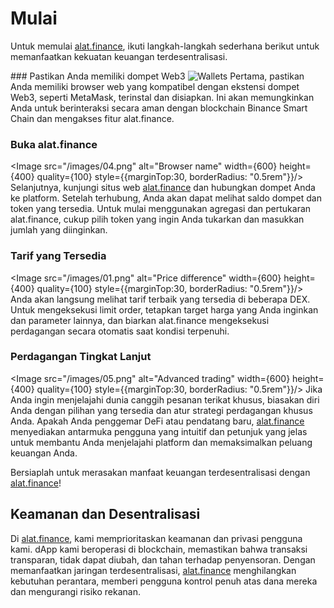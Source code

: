 
# Mulai
Untuk memulai [alat.finance](https://dex.alat.finance), ikuti langkah-langkah sederhana berikut untuk memanfaatkan kekuatan keuangan terdesentralisasi.

<Steps>
### Pastikan Anda memiliki dompet Web3
<Image src="/images/03.png" alt="Wallets" width={600} height={400} quality={100} style={{marginTop:30, borderRadius: "0.5rem"}}/>
Pertama, pastikan Anda memiliki browser web yang kompatibel dengan ekstensi dompet Web3, seperti MetaMask, terinstal dan disiapkan. Ini akan memungkinkan Anda untuk berinteraksi secara aman dengan blockchain Binance Smart Chain dan mengakses fitur alat.finance.

### Buka alat.finance
<Image src="/images/04.png" alt="Browser name" width={600} height={400} quality={100} style={{marginTop:30, borderRadius: "0.5rem"}}/>
Selanjutnya, kunjungi situs web [alat.finance](https://dex.alat.finance) dan hubungkan dompet Anda ke platform. Setelah terhubung, Anda akan dapat melihat saldo dompet dan token yang tersedia. Untuk mulai menggunakan agregasi dan pertukaran alat.finance, cukup pilih token yang ingin Anda tukarkan dan masukkan jumlah yang diinginkan.

### Tarif yang Tersedia
<Image src="/images/01.png" alt="Price difference" width={600} height={400} quality={100} style={{marginTop:30, borderRadius: "0.5rem"}}/>
Anda akan langsung melihat tarif terbaik yang tersedia di beberapa DEX. Untuk mengeksekusi limit order, tetapkan target harga yang Anda inginkan dan parameter lainnya, dan biarkan alat.finance mengeksekusi perdagangan secara otomatis saat kondisi terpenuhi.

### Perdagangan Tingkat Lanjut
<Image src="/images/05.png" alt="Advanced trading" width={600} height={400} quality={100} style={{marginTop:30, borderRadius: "0.5rem"}}/>
Jika Anda ingin menjelajahi dunia canggih pesanan terikat khusus, biasakan diri Anda dengan pilihan yang tersedia dan atur strategi perdagangan khusus Anda. Apakah Anda penggemar DeFi atau pendatang baru, [alat.finance](https://dex.alat.finance) menyediakan antarmuka pengguna yang intuitif dan petunjuk yang jelas untuk membantu Anda menjelajahi platform dan memaksimalkan peluang keuangan Anda.
</Steps>

Bersiaplah untuk merasakan manfaat keuangan terdesentralisasi dengan [alat.finance](https://dex.alat.finance)!

## Keamanan dan Desentralisasi

Di [alat.finance](https://dex.alat.finance), kami memprioritaskan keamanan dan privasi pengguna kami. dApp kami beroperasi di blockchain, memastikan bahwa transaksi transparan, tidak dapat diubah, dan tahan terhadap penyensoran. Dengan memanfaatkan jaringan terdesentralisasi, [alat.finance](https://dex.alat.finance) menghilangkan kebutuhan perantara, memberi pengguna kontrol penuh atas dana mereka dan mengurangi risiko rekanan.
